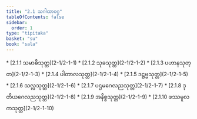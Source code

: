 ```yaml
---
title: "2.1 သဂါထာဝဂ္ဂ"
tableOfContents: false
sidebar:
  order: 1
type: "tipitaka"
basket: "su"
book: "sala"
---
```



<DynamicBreadcrumb />



<TableOfContents book="sala" section="2.1">
* [2.1.1 သမာဓိသုတ္တ](2-1/2-1-1)
* [2.1.2 သုခသုတ္တ](2-1/2-1-2)
* [2.1.3 ပဟာနသုတ္တ](2-1/2-1-3)
* [2.1.4 ပါတာလသုတ္တ](2-1/2-1-4)
* [2.1.5 ဒဋ္ဌဗ္ဗသုတ္တ](2-1/2-1-5)
* [2.1.6 သလ္လသုတ္တ](2-1/2-1-6)
* [2.1.7 ပဌမဂေလညသုတ္တ](2-1/2-1-7)
* [2.1.8 ဒုတိယဂေလညသုတ္တ](2-1/2-1-8)
* [2.1.9 အနိစ္စသုတ္တ](2-1/2-1-9)
* [2.1.10 ဖဿမူလကသုတ္တ](2-1/2-1-10)
</TableOfContents>